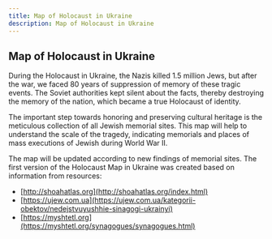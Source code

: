 ```yaml
---
title: Map of Holocaust in Ukraine
description: Map of Holocaust in Ukraine
---
```



## Map of Holocaust in Ukraine

During the Holocaust in Ukraine, the Nazis killed 1.5 million Jews, but after the war, we faced 80 years of suppression of memory of these tragic events. The Soviet authorities kept silent about the facts, thereby destroying the memory of the nation, which became a true Holocaust of identity.

The important step towards honoring and preserving cultural heritage is the meticulous collection of all Jewish memorial sites. This map will help to understand the scale of the tragedy, indicating memorials and places of mass executions of Jewish during World War II.

<Maps />

The map will be updated according to new findings of memorial sites. The first version of the Holocaust Map in Ukraine was created based on information from resources:

- [http://shoahatlas.org](http://shoahatlas.org/index.html)
- [https://ujew.com.ua](https://ujew.com.ua/kategorii-obektov/nedejstvuyushhie-sinagogi-ukrainyi)
- [https://myshtetl.org](https://myshtetl.org/synagogues/synagogues.html)
